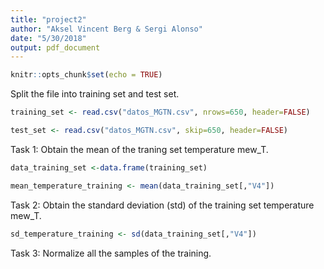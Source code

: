 ```yaml
---
title: "project2"
author: "Aksel Vincent Berg & Sergi Alonso"
date: "5/30/2018"
output: pdf_document
---
```


```r
knitr::opts_chunk$set(echo = TRUE)
```



Split the file into training set and test set.

```r

training_set <- read.csv("datos_MGTN.csv", nrows=650, header=FALSE)

test_set <- read.csv("datos_MGTN.csv", skip=650, header=FALSE)

```


Task 1: Obtain the mean of the traning set temperature mew_T.

```r

data_training_set <-data.frame(training_set)

mean_temperature_training <- mean(data_training_set[,"V4"])

```


Task 2: Obtain the standard deviation (std) of the training set temperature mew_T.

```r

sd_temperature_training <- sd(data_training_set[,"V4"])

```


Task 3: Normalize all the samples of the training.

```r





```






